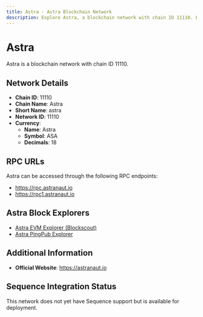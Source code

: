 ```yaml
--- 
title: Astra - Astra Blockchain Network
description: Explore Astra, a blockchain network with chain ID 11110. Learn about its native currency, Astra, and how to interact with the network.
---
```


# Astra

Astra is a blockchain network with chain ID 11110.

## Network Details

- **Chain ID**: 11110
- **Chain Name**: Astra
- **Short Name**: astra
- **Network ID**: 11110
- **Currency**: 
  - **Name**: Astra
  - **Symbol**: ASA
  - **Decimals**: 18

## RPC URLs

Astra can be accessed through the following RPC endpoints:

- https://rpc.astranaut.io
- https://rpc1.astranaut.io

## Astra Block Explorers

- [Astra EVM Explorer (Blockscout)](https://explorer.astranaut.io)
- [Astra PingPub Explorer](https://ping.astranaut.io/astra)

## Additional Information

- **Official Website**: https://astranaut.io

## Sequence Integration Status

This network does not yet have Sequence support but is available for deployment.
